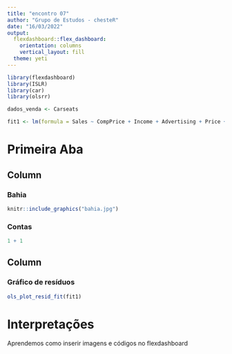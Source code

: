 ```yaml
---
title: "encontro 07"
author: "Grupo de Estudos - chesteR"
date: "16/03/2022"
output: 
  flexdashboard::flex_dashboard:
    orientation: columns
    vertical_layout: fill
  theme: yeti
---
```


```r
library(flexdashboard)
library(ISLR)
library(car)
library(olsrr)

dados_venda <- Carseats

fit1 <- lm(formula = Sales ~ CompPrice + Income + Advertising + Price + ShelveLoc + Age + Income:Advertising, data = dados_venda)


```

Primeira Aba
===================================== 

Column {data-width=500}
-----------------------------------------------------------------------

### Bahia

```r
knitr::include_graphics("bahia.jpg")
```

### Contas

```r
1 + 1
```


Column {data-width=500}
-----------------------------------------------------------------------

### Gráfico de resíduos

```r
ols_plot_resid_fit(fit1)
```


Interpretações
===================================== 

Aprendemos como inserir imagens e códigos no flexdashboard

